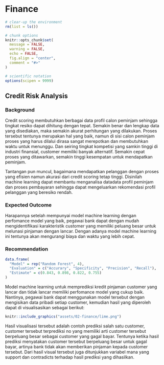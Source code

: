 # Finance

```r
# clear-up the environment
rm(list = ls())

# chunk options
knitr::opts_chunk$set(
  message = FALSE,
  warning = FALSE,
  echo = FALSE,
  fig.align = "center",
  comment = "#>"
)

# scientific notation
options(scipen = 9999)
```

## Credit Risk Analysis 

### Background

Credit scoring membutuhkan berbagai data profil calon peminjam sehingga tingkat resiko dapat dihitung dengan tepat. Semakin benar dan lengkap data yang disediakan, maka semakin akurat perhitungan yang dilakukan. Proses tersebut tentunya merupakan hal yang baik, namun di sisi calon peminjam proses yang harus dilalui dirasa sangat merepotkan dan membutuhkan waktu untuk menunggu. Dan seiring tingkat kompetisi yang samkin tinggi di industri finansial, customer memiliki
banyak alternatif. Semakin cepat proses yang ditawarkan, semakin tinggi kesempatan untuk mendapatkan peminjam.

Tantangan pun muncul, bagaimana mendapatkan pelanggan dengan proses yang efisien namun akurasi dari credit scoring tetap tinggi. Disinilah machine learning dapat membantu menganalisa datadata profil peminjam dan proses pembayaran sehingga dapat mengeluarkan rekomendasi profil pelanggan yang beresiko rendah.

### Expected Outcome

Harapannya setelah mempunyai model machine learning dengan perfomance model yang baik, pegawai bank dapat dengan mudah mengidentifikasi karakteristik customer yang memiliki peluang besar untuk melunasi pinjaman dengan lancar. Dengan adanya model machine learning ini tentunya akan mengurangi biaya dan waktu yang lebih cepat.

### Recommendation

```r
data.frame(
  "Model" = rep("Random Forest", 4),
  "Evaluation" = c("Accurary", "Specificity", "Precision", "Recall"),
  "Estimate" = c(0.843, 0.898, 0.822, 0.755)
)
```


Model machine learning untuk memprediksi kredit pinjaman customer yang lancar dan tidak lancar memiliki perfomance model yang cukup baik. Nantinya, pegawai bank dapat menggunakan model tersebut dengan mengisikan data pribadi setiap customer, kemudian hasil yang diperoleh dapat di visualisasikan sebagai berikut:


```r
knitr::include_graphics("assets/02-finance/lime.png")
```


Hasil visualisasi tersebut adalah contoh prediksi salah satu customer, customer tersebut terprediksi no yang memiliki arti customer tersebut berpeluang besar sebagai customer yang gagal bayar. Tentunya ketika hasil prediksi menyatakan customer tersebut berpeluang besar untuk gagal bayar, artinya bank tidak akan memberikan pinjaman kepada customer tersebut. Dari hasil visual tersebut juga ditunjukkan variabel mana yang support dan contradicts terhadap hasil prediksi yang dihasilkan.